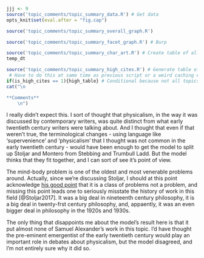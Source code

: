 ```r
jjj <- 9
source('topic_comments/topic_summary_data.R') # Get data
opts_knit$set(eval.after = "fig.cap")
```

```r
source('topic_comments/topic_summary_overall_graph.R')
```

```r
source('topic_comments/topic_summary_facet_graph.R') # Burp
```

```r
source('topic_comments/topic_summary_char_art.R') # Create table of all articles in topic # Burp
temp_dt
```

```r
source('topic_comments/topic_summary_high_cites.R') # Generate table of highly cited articles. 
 # Have to do this at same time as previous script or a weird caching error occurs.
if(is_high_cites == 1){high_table} # Conditional because not all topics have high cites
cat("\n

**Comments**
	\n")
```

I really didn't expect this. I sort of thought that physicalism, in the way it was discussed by contemporary writers, was quite distinct from what early twentieth century writers were talking about. And I thought that even if that weren't true, the terminological changes - using language like 'supervenience' and 'physicalism' that I thought was not common in the early twentieth century - would have been enough to get the model to split up Stoljar and Montero from Stebbing and Trumbull Ladd. But the model thinks that they fit together, and I can sort of see it's point of view.

The mind-body problem is one of the oldest and most venerable problems around. Actually, since we're discussing Stoljar, I should at this point acknowledge [his good point](http://dailynous.com/2017/11/07/philosophy-makes-progress-guest-post-daniel-stoljar/) that it is a class of problems not a problem, and missing this point leads one to seriously misstate the history of work in this field [@Stoljar2017]. It was a big deal in nineteenth century philosophy, it is a big deal in twenty-frst century philosophy, and, appaently, it was an even bigger deal in philosophy in the 1920s and 1930s.

The only thing that disappoints me about the model's result here is that it put almost none of Samuel Alexander's work in this topic. I'd have thought the pre-eminent emergentist of the early twentieth century would play an important role in debates about physicalism, but the model disagreed, and I'm not entirely sure why it did so.